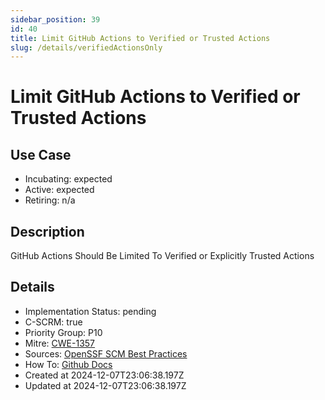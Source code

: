 ```yaml
---
sidebar_position: 39
id: 40
title: Limit GitHub Actions to Verified or Trusted Actions
slug: /details/verifiedActionsOnly
---
```


# Limit GitHub Actions to Verified or Trusted Actions

## Use Case
- Incubating: expected
- Active: expected
- Retiring: n/a

## Description

GitHub Actions Should Be Limited To Verified or Explicitly Trusted Actions

## Details
- Implementation Status: pending
- C-SCRM: true
- Priority Group: P10
- Mitre: [CWE-1357](https://cwe.mitre.org/data/definitions/1357.html)
- Sources: [OpenSSF SCM Best Practices](https://best.openssf.org/SCM-BestPractices/github/actions/all_github_actions_are_allowed.html)
- How To: [Github Docs](https://docs.github.com/en/repositories/managing-your-repositorys-settings-and-features/enabling-features-for-your-repository/managing-github-actions-settings-for-a-repository#allowing-select-actions-and-reusable-workflows-to-run)
- Created at 2024-12-07T23:06:38.197Z
- Updated at 2024-12-07T23:06:38.197Z

